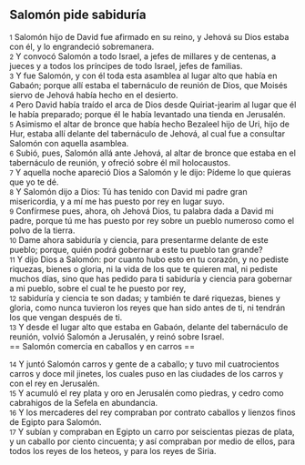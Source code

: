 == Salomón pide sabiduría ==

{{anchor|1}} <small>1</small> Salomón hijo de David fue afirmado en su reino, y Jehová su Dios estaba con él, y lo engrandeció sobremanera.<br>
{{anchor|2}} <small>2</small> Y convocó Salomón a todo Israel, a jefes de millares y de centenas, a jueces y a todos los príncipes de todo Israel, jefes de familias.<br>
{{anchor|3}} <small>3</small>  Y fue Salomón, y con él toda esta asamblea al lugar alto que había en Gabaón; porque allí estaba el tabernáculo de reunión de Dios, que Moisés siervo de Jehová había hecho en el desierto.<br>
{{anchor|4}} <small>4</small> Pero David había traído el arca de Dios desde Quiriat-jearim al lugar que él le había preparado;  porque él le había levantado una tienda en Jerusalén.<br>
{{anchor|5}} <small>5</small> Asimismo el altar de bronce que había hecho Bezaleel hijo de Uri, hijo de Hur, estaba allí delante del tabernáculo de Jehová, al cual fue a consultar Salomón con aquella asamblea.<br>
{{anchor|6}} <small>6</small> Subió, pues, Salomón allá ante Jehová, al altar de bronce que estaba en el tabernáculo de reunión, y ofreció sobre él mil holocaustos.<br>
{{anchor|7}} <small>7</small> Y aquella noche apareció Dios  a Salomón y le dijo: Pídeme lo que quieras que yo te dé.<br>
{{anchor|8}} <small>8</small> Y Salomón dijo a Dios: Tú has tenido con David mi padre gran misericordia, y a mí me has puesto por rey en  lugar suyo.<br>
{{anchor|9}} <small>9</small> Confírmese pues, ahora, oh Jehová Dios,  tu palabra dada a David mi padre, porque tú me has puesto por rey sobre un pueblo numeroso como el polvo de la tierra.<br>
{{anchor|10}} <small>10</small> Dame ahora sabiduría y ciencia, para presentarme delante de este pueblo; porque, quién podrá gobernar a este tu pueblo tan grande?<br>
{{anchor|11}} <small>11</small> Y dijo Dios a Salomón: por cuanto hubo esto en tu corazón, y no pediste riquezas, bienes o gloria, ni la vida de los que te quieren mal, ni pediste muchos días, sino que has pedido para ti sabiduría y ciencia para gobernar a mi pueblo, sobre el cual te he puesto por rey,<br>
{{anchor|12}} <small>12</small> sabiduría y ciencia te son dadas; y también te daré riquezas, bienes y gloria, como nunca tuvieron los reyes que han sido antes de ti, ni tendrán los que vengan después de ti.<br>
{{anchor|13}} <small>13</small> Y desde el lugar alto que estaba en Gabaón, delante del tabernáculo de reunión, volvió Salomón a Jerusalén, y reinó sobre Israel.<br>
== Salomón comercia en caballos y en carros ==

{{anchor|14}} <small>14</small> Y juntó Salomón carros y gente de a caballo; y tuvo mil cuatrocientos carros y doce mil jinetes, los cuales puso en las ciudades de los carros y con el rey en Jerusalén.<br>
{{anchor|15}} <small>15</small> Y acumuló el rey plata y oro en Jerusalén como piedras, y cedro como cabrahigos de la Sefela en abundancia.<br>
{{anchor|16}} <small>16</small> Y los mercaderes del rey compraban por contrato caballos y lienzos finos de Egipto para Salomón.<br>
{{anchor|17}} <small>17</small> Y subían y compraban en Egipto un carro por seiscientas piezas de plata, y un caballo por ciento cincuenta; y así compraban por medio de ellos, para todos los reyes de los heteos, y para los reyes de Siria.<br>
